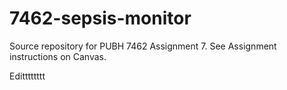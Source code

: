 # 7462-sepsis-monitor

Source repository for PUBH 7462 Assignment 7. See Assignment instructions on Canvas.

Editttttttt
